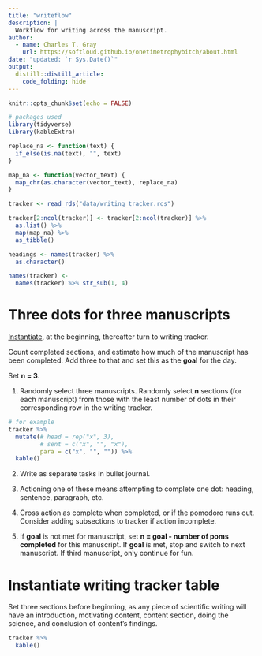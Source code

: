 ```yaml
---
title: "writeflow"
description: |
  Workflow for writing across the manuscript.
author:
  - name: Charles T. Gray 
    url: https://softloud.github.io/onetimetrophybitch/about.html
date: "updated: `r Sys.Date()`"
output: 
  distill::distill_article:
    code_folding: hide
---
```


```r
knitr::opts_chunk$set(echo = FALSE)
```

```r
# packages used 
library(tidyverse)
library(kableExtra)

replace_na <- function(text) {
  if_else(is.na(text), "", text)
}

map_na <- function(vector_text) {
  map_chr(as.character(vector_text), replace_na)
}

tracker <- read_rds("data/writing_tracker.rds")

tracker[2:ncol(tracker)] <- tracker[2:ncol(tracker)] %>% 
  as.list() %>% 
  map(map_na) %>% 
  as_tibble()

headings <- names(tracker) %>% 
  as.character()

names(tracker) <- 
  names(tracker) %>% str_sub(1, 4)

```


# Three dots for three manuscripts

[Instantiate](#instantiate), at the beginning, thereafter turn to writing tracker. 

Count completed sections, and estimate how much of the manuscript has been completed. Add three to that and set this as the **goal** for the day. 

Set **n = 3**.

1. Randomly select three manuscripts. Randomly select **n** sections (for each manuscript) from those with the least number of dots in their corresponding row in the writing tracker. 

```r
# for example
tracker %>% 
  mutate(# head = rep("x", 3),
         # sent = c("x", "", "x"),
         para = c("x", "", "")) %>% 
  kable() 

```


2. Write as separate tasks in bullet journal. 

3. Actioning one of these means attempting to complete one dot: heading, sentence, paragraph, etc. 

4. Cross action as complete when completed, or if the pomodoro runs out. Consider adding subsections to tracker if action incomplete.

5. If **goal** is not met for manuscript, set **n = goal - number of poms completed** for this manuscript.  If **goal** is met, stop and switch to next manuscript. If third manuscript, only continue for fun. 

# Instantiate writing tracker table {#instantiate} 

Set three sections before beginning, as any piece of scientific writing  will have an introduction, motivating content, content section, doing the science, and conclusion of content's findings. 

```r

tracker %>% 
  kable() 

```




